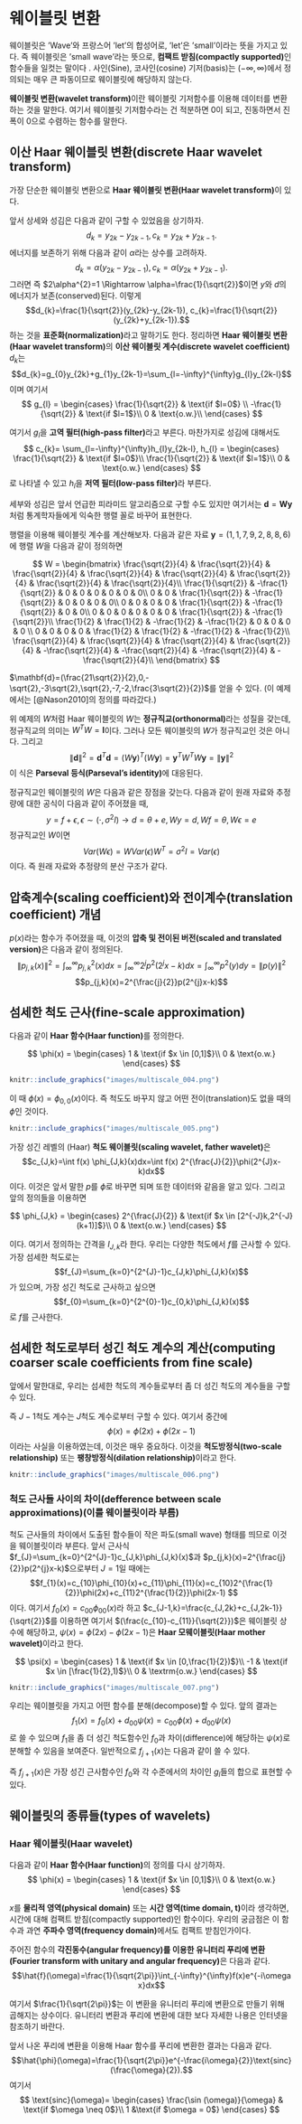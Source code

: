 # 웨이블릿 변환 {#wavelettransform}

웨이블릿은 'Wave'와 프랑스어 'let'의 합성어로, 'let'은 'small'이라는 뜻을 가지고 있다. 즉 웨이블릿은 'small wave'라는 뜻으로, **컴팩트 받침(compactly supported)**인 함수들을 일컷는 말이다 . 사인(Sine), 코사인(cosine) 기저(basis)는 $(-\infty, \infty)$에서 정의되는 매우 큰 파동이므로 웨이블릿에 해당하지 않는다.

**웨이블릿 변환(wavelet transform)**이란 웨이블릿 기저함수를 이용해 데이터를 변환하는 것을 말한다. 여기서 웨이블릿 기저함수라는 건 적분하면 0이 되고, 진동하면서 진폭이 0으로 수렴하는 함수를 말한다.

## 이산 Haar 웨이블릿 변환(discrete Haar wavelet transform)

가장 단순한 웨이블릿 변환으로 **Haar 웨이블릿 변환(Haar wavelet transform)**이 있다.

앞서 상세와 성김은 다음과 같이 구할 수 있었음을 상기하자.
$$d_{k}=y_{2k}-y_{2k-1}, c_{k}=y_{2k}+y_{2k-1}.$$
에너지를 보존하기 위해 다음과 같이 $\alpha$라는 상수를 고려하자.
$$d_{k}=\alpha(y_{2k}-y_{2k-1}), c_{k}=\alpha(y_{2k}+y_{2k-1}).$$
그러면
\begin{eqnarray*}
d_{k}^{2}+c_{k}^{2}&=&\alpha^{2}(y_{2k}^{2}-2y_{2k}y_{2k-1}+y_{2k-1}^{2}+\alpha^{2}(y_{2k}^{2}+2y_{2k}y_{2k-1}+y_{2k-1}^{2})\\
&=&2\alpha^{2}(y_{2k}^{2}+y_{2k-1}^{2})
\end{eqnarray*}
즉 $2\alpha^{2}=1 \Rightarrow \alpha=\frac{1}{\sqrt{2}}$이면 $y$와 $d$의 에너지가 보존(conserved)된다. 이렇게
$$d_{k}=\frac{1}{\sqrt{2}}(y_{2k}-y_{2k-1}), c_{k}=\frac{1}{\sqrt{2}}(y_{2k}+y_{2k-1}).$$
하는 것을 **표준화(normalization)**라고 말하기도 한다. 정리하면 **Haar 웨이블릿 변환(Haar wavelet transform)**의 **이산 웨이블릿 계수(discrete wavelet coefficient)** $d_{k}$는
$$d_{k}=g_{0}y_{2k}+g_{1}y_{2k-1}=\sum_{l=-\infty}^{\infty}g_{l}y_{2k-l}$$
이며 여기서
$$
g_{l} = 
\begin{cases}
\frac{1}{\sqrt{2}} & \text{if $l=0$} \\
-\frac{1}{\sqrt{2}} & \text{if $l=1$}\\
0 & \text{o.w.}\\
\end{cases}
$$

여기서 $g_{l}$을 **고역 필터(high-pass filter)**라고 부른다. 마찬가지로 성김에 대해서도
$$
c_{k}=
\sum_{l=-\infty}^{\infty}h_{l}y_{2k-l},
h_{l} = 
\begin{cases}
\frac{1}{\sqrt{2}} & \text{if $l=0$}\\
\frac{1}{\sqrt{2}} & \text{if $l=1$}\\
0 & \text{o.w.}
\end{cases}
$$
로 나타낼 수 있고 $h_{l}$을 **저역 필터(low-pass filter)**라 부른다.

세부와 성김은 앞서 언급한 피라미드 알고리즘으로 구할 수도 있지만 여기서는 $\mathbf{d}=\mathbf{Wy}$처럼 통계학자들에게 익숙한 행렬 꼴로 바꾸어 표현한다.

<div class="example">

행렬을 이용해 웨이블릿 계수를 계산해보자. 다음과 같은 자료 $\mathbf{y}=(1,1,7,9,2,8,8,6)$에 행렬 $W$을 다음과 같이 정의하면

$$
W =
\begin{bmatrix}
\frac{\sqrt{2}}{4} & \frac{\sqrt{2}}{4} & \frac{\sqrt{2}}{4} & \frac{\sqrt{2}}{4} & \frac{\sqrt{2}}{4} & \frac{\sqrt{2}}{4} & \frac{\sqrt{2}}{4} & \frac{\sqrt{2}}{4}\\
\frac{1}{\sqrt{2}} & -\frac{1}{\sqrt{2}} & 0 & 0 & 0 & 0 & 0 & 0\\
 0 & 0 & \frac{1}{\sqrt{2}} & -\frac{1}{\sqrt{2}} & 0 & 0 & 0 & 0\\
 0 & 0 & 0 & 0 &  \frac{1}{\sqrt{2}} & -\frac{1}{\sqrt{2}} & 0 & 0\\
 0 & 0 & 0 & 0 & 0 & 0 &  \frac{1}{\sqrt{2}} & -\frac{1}{\sqrt{2}}\\
 \frac{1}{2} & \frac{1}{2} & -\frac{1}{2} & -\frac{1}{2} & 0 & 0 & 0 & 0 \\
 0 & 0 & 0 & 0 &  \frac{1}{2} & \frac{1}{2} & -\frac{1}{2} & -\frac{1}{2}\\
 \frac{\sqrt{2}}{4} & \frac{\sqrt{2}}{4} & \frac{\sqrt{2}}{4} & \frac{\sqrt{2}}{4} & -\frac{\sqrt{2}}{4} & -\frac{\sqrt{2}}{4} & -\frac{\sqrt{2}}{4} & -\frac{\sqrt{2}}{4}\\
\end{bmatrix}
$$

$\mathbf{d}=(\frac{21\sqrt{2}}{2},0,-\sqrt{2},-3\sqrt{2},\sqrt{2},-7,-2,\frac{3\sqrt{2}}{2})$를 얻을 수 있다. (이 예제에서는 [@Nason2010]의 정의를 따라갔다.)

</div>

위 예제의 $W$처럼 Haar 웨이블릿의 $W$는 **정규직교(orthonormal)**라는 성질을 갖는데, 정규직교의 의미는 $W^{T}W=\mathbf{I}$이다. 그러나 모든 웨이블릿의 $W$가 정규직교인 것은 아니다. 그리고
$$\| \mathbf{d} \|^{2}=\mathbf{d}^{T}\mathbf{d}=(W\mathbf{y})^{T}(W\mathbf{y})=\mathbf{y}^{T}W^{T}W\mathbf{y}=\| \mathbf{y} \|^{2}$$
이 식은 **Parseval 등식(Parseval's identity)**에 대응된다.

정규직교인 웨이블릿의 $W$은 다음과 같은 장점을 갖는다. 다음과 같이 원래 자료와 추정량에 대한 공식이 다음과 같이 주어졌을 때,
$$y=f+\epsilon, \epsilon \sim (\cdot, \sigma^{2}I) \rightarrow d=\theta +e, Wy=d, Wf=\theta, W\epsilon=e$$
정규직교인 $W$이면
$$Var(W\epsilon)=WVar(\epsilon)W^{T}=\sigma^{2}I=Var(\epsilon)$$
이다. 즉 원래 자료와 추정량의 분산 구조가 같다.

## 압축계수(scaling coefficient)와 전이계수(translation coefficient) 개념

$p(x)$라는 함수가 주어졌을 때, 이것의 **압축 및 전이된 버전(scaled and translated version)**은 다음과 같이 정의된다.
$$
\| p_{j,k}(x) \|^{2}=\int_{\infty}^{\infty}p_{j,k}^{2}(x)dx=\int_{\infty}^{\infty}2^{j}p^{2}(2^{j}x-k)dx=\int_{\infty}^{\infty}p^{2}(y)dy=\| p(y) \|^{2}
$$
$$p_{j,k}(x)=2^{\frac{j}{2}}p(2^{j}x-k)$$


## 섬세한 척도 근사(fine-scale approximation)

다음과 같이 **Haar 함수(Haar function)**를 정의한다.

$$
\phi(x) = 
\begin{cases}
1 & \text{if $x \in [0,1]$}\\
0 & \text{o.w.}
\end{cases}
$$

```r
knitr::include_graphics("images/multiscale_004.png")
```

이 때 $\phi(x)=\phi_{0,0}(x)$이다. 즉 척도도 바꾸지 않고 어떤 전이(translation)도 없을 때의 $\phi$인 것이다.

```r
knitr::include_graphics("images/multiscale_005.png")
```

가장 성긴 레벨의 (Haar) **척도 웨이블릿(scaling wavelet, father wavelet)**은
$$c_{J,k}=\int f(x) \phi_{J,k}(x)dx=\int f(x) 2^{\frac{J}{2}}\phi(2^{J}x-k)dx$$
이다. 이것은 앞서 말한 $p$를 $\phi$로 바꾸면 되며 또한 데이터와 같음을 알고 있다. 그리고 앞의 정의들을 이용하면

$$
\phi_{J,k} =
\begin{cases}
2^{\frac{J}{2}} & \text{if $x \in [2^{-J}k,2^{-J}(k+1)]$}\\
0 & \text{o.w.}
\end{cases}
$$

이다. 여기서 정의하는 간격을 $I_{J,k}$라 한다. 우리는 다양한 척도에서 $f$를 근사할 수 있다. 가장 섬세한 척도로는
$$f_{J}=\sum_{k=0}^{2^{J}-1}c_{J,k}\phi_{J,k}(x)$$
가 있으며, 가장 성긴 척도로 근사하고 싶으면
$$f_{0}=\sum_{k=0}^{2^{0}-1}c_{0,k}\phi_{J,k}(x)$$
로 $f$를 근사한다.

## 섬세한 척도로부터 성긴 척도 계수의 계산(computing coarser scale coefficients from fine scale)

앞에서 말한대로, 우리는 섬세한 척도의 계수들로부터 좀 더 성긴 척도의 계수들을 구할 수 있다.
\begin{eqnarray*}
c_{J-1,k}&=&\int_{2^{-(J-1)}k}^{2^{-(J-1)}(k+1)}f(x)\phi_{J-1,k}(x)dx\\
&=&\int_{2^{-J}(2k)}^{2^{-J}(2k+2)}f(x)2^{(\frac{J-1}{2})}\phi(2^{J-1}x-k)dx\\
&=&2^{-\frac{1}{2}}\int_{2^{-J}(2k)}^{2^{-J}(2k+2)}f(x)2^{\frac{J}{2}}\phi(2^{J-1}x-k)dx\\
&=&2^{-\frac{1}{2}}[\int_{2^{-J}(2k)}^{2^{-J}(2k+2)}f(x)2^{\frac{J}{2}}\phi(2^{J}x-2k)dx + \int_{2^{-J}(2k)}^{2^{-J}(2k+2)}f(x)2^{\frac{J}{2}}\phi(2^{J}x-2k-1)dx]\\
&=&2^{-\frac{1}{2}}(c_{J,2k}+c_{J,2k+1}).\\
\end{eqnarray*}

즉 ${J-1}$척도 계수는 $J$척도 계수로부터 구할 수 있다. 여기서 중간에
$$\phi(x)=\phi(2x)+\phi(2x-1)$$
이라는 사실을 이용하였는데, 이것은 매우 중요하다. 이것을 **척도방정식(two-scale relationship)** 또는 **팽창방정식(dilation relationship)**이라고 한다.

```r
knitr::include_graphics("images/multiscale_006.png")
```

### 척도 근사들 사이의 차이(defference between scale approximations)(이를 웨이블릿이라 부름)

척도 근사들의 차이에서 도출된 함수들이 작은 파도(small wave) 형태를 띄므로 이것을 웨이블릿이라 부른다. 앞서 근사식 $f_{J}=\sum_{k=0}^{2^{J}-1}c_{J,k}\phi_{J,k}(x)$과 $p_{j,k}(x)=2^{\frac{j}{2}}p(2^{j}x-k)$으로부터 $J=1$일 때에는
$$f_{1}(x)=c_{10}\phi_{10}(x)+c_{11}\phi_{11}(x)=c_{10}2^{\frac{1}{2}}\phi(2x)+c_{11}2^{\frac{1}{2}}\phi(2x-1)
$$
이다. 여기서 $f_{0}(x)=c_{00}\phi_{00}(x)$라 하고 $c_{J-1,k}=\frac{c_{J,2k}+c_{J,2k-1}}{\sqrt{2}}$를 이용하면
\begin{eqnarray*}
f_{1}(x)-f_{0}(x)&=&c_{10}\phi_{10}(x)+c_{11}\phi_{11}(x)-c_{00}\phi_{00}(x)\\
&=&c_{10}2^{\frac{1}{2}}\phi(2x)+c_{11}2^{\frac{1}{2}}\phi(2x-1)-c_{00}(\phi(2x)+\phi(2x-1))\\
&=&(c_{10}2^{\frac{1}{2}}-c_{00})\phi(2x)+(c_{11}2^{\frac{1}{2}}-c_{00})\phi(2x-1)\\
&=&(\frac{c_{10}-c_{11}}{\sqrt{2}})\phi(2x)-(\frac{c_{10}-c_{11}}{\sqrt{2}})\phi(2x-1)\\
&=&(\frac{c_{10}-c_{11}}{\sqrt{2}})(\phi(2x)-\phi(2x-1))\\
&=&d_{00}\psi(x).\\
\end{eqnarray*}
여기서 $(\frac{c_{10}-c_{11}}{\sqrt{2}})$은 웨이블릿 상수에 해당하고, $\psi(x)=\phi(2x)-\phi(2x-1)$은 **Haar 모웨이블릿(Haar mother wavelet)**이라고 한다.

$$
\psi(x) = 
\begin{cases}
1 & \text{if $x \in [0,\frac{1}{2})$}\\
-1 & \text{if $x \in [\frac{1}{2},1)$}\\
0 & \textrm{o.w.}
\end{cases}
$$

```r
knitr::include_graphics("images/multiscale_007.png")
```

우리는 웨이블릿을 가지고 어떤 함수를 분해(decompose)할 수 있다. 앞의 결과는
$$f_{1}(x)=f_{0}(x)+d_{00}\psi(x)=c_{00}\phi(x)+d_{00}\psi(x)$$
로 쓸 수 있으며 $f_{1}$을 좀 더 성긴 척도함수인 $f_{0}$과 차이(difference)에 해당하는 $\psi(x)$로 분해할 수 있음을 보여준다. 일반적으로 $f_{j+1}(x)$는 다음과 같이 쓸 수 있다.

\begin{eqnarray*}
f_{j+1}(x)&=&\sum_{k=0}^{2^{j}-1}c_{jk}\phi_{jk}(x)+\sum_{k=0}^{2^{j}-1}d_{jk}\psi_{jk}(x)\\
&=&f_{j}(x)+g_{j}(x)\\
&=&f_{j-1}(x)+g_{j-1}(x)+g_{j}(x)\\
&=& \vdots \\
&=&f_{0}(x)+\sum_{l=0}^{j}g_{l}(x).\\
\end{eqnarray*}

즉 $f_{j+1}(x)$은 가장 성긴 근사함수인 $f_{0}$와 각 수준에서의 차이인 $g_{l}$들의 합으로 표현할 수 있다.

## 웨이블릿의 종류들(types of wavelets)

### Haar 웨이블릿(Haar wavelet)

다음과 같이 **Haar 함수(Haar function)**의 정의를 다시 상기하자.
$$
\phi(x) =
\begin{cases}
1 & \text{if $x \in [0,1]$}\\
0 & \text{o.w.}
\end{cases}
$$

$x$를 **물리적 영역(physical domain)** 또는 **시간 영역(time domain, t)**이라 생각하면, 시간에 대해 컴팩트 받침(compactly supported)인 함수이다. 우리의 궁금점은 이 함수과 과연 **주파수 영역(frequency domain)**에서도 컴팩트 받침인가이다.

<div class="definition">

주어진 함수의 **각진동수(angular frequency)를 이용한 유니터리 푸리에 변환(Fourier transform with unitary and angular frequency)**은 다음과 같다.
$$\hat{f}(\omega)=\frac{1}{\sqrt{2\pi}}\int_{-\infty}^{\infty}f(x)e^{-i\omega x}dx$$

여기서 $\frac{1}{\sqrt{2\pi}}$는 이 변환을 유니터리 푸리에 변환으로 만들기 위해 곱해지는 상수이다. 유니터리 변환과 푸리에 변환에 대한 보다 자세한 나용은 인터넷을 참조하기 바란다.

</div>

앞서 나온 푸리에 변환을 이용해 Haar 함수를 푸리에 변환한 결과는 다음과 같다.
$$\hat{\phi}(\omega)=\frac{1}{\sqrt{2\pi}}e^{-\frac{i\omega}{2}}\text{sinc}(\frac{\omega}{2}).$$
여기서
$$
\text{sinc}(\omega)=
\begin{cases}
\frac{\sin (\omega)}{\omega} & \text{if $\omega \neq 0$}\\
1 &\text{if $\omega = 0$}
\end{cases}
$$

